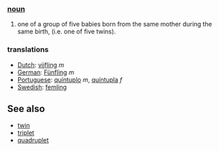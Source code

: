 === [[noun]] ===
#one of a group of five babies born from the same mother during the same birth, (i.e. one of five twins).
=== translations ===
*[[Dutch]]: [[vijfling]] ''m''
*[[German]]: [[Fünfling]] ''m''
*[[Portuguese]]: [[quíntuplo]] ''m'', [[quíntupla]] ''f''
*[[Swedish]]: [[femling]]

== See also ==
*[[twin]]
*[[triplet]]
*[[quadruplet]]